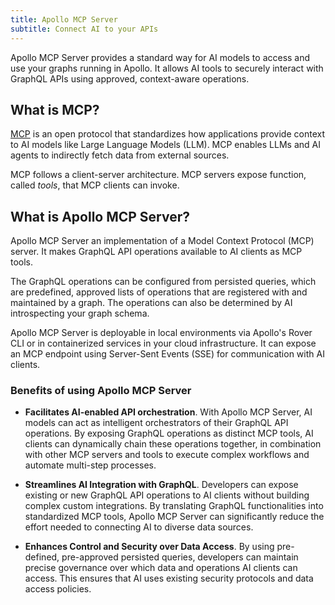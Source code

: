 ```yaml
---
title: Apollo MCP Server
subtitle: Connect AI to your APIs
---
```


<ExperimentalFeature />

Apollo MCP Server provides a standard way for AI models to access and use your graphs running in Apollo. It allows AI tools to securely interact with GraphQL APIs using approved, context-aware operations.

## What is MCP?

[MCP](https://modelcontextprotocol.io/introduction) is an open protocol that standardizes how applications provide context to AI models like Large Language Models (LLM). MCP enables LLMs and AI agents to indirectly fetch data from external sources.

MCP follows a client-server architecture. MCP servers expose function, called _tools_, that MCP clients can invoke.

## What is Apollo MCP Server? 

Apollo MCP Server an implementation of a Model Context Protocol (MCP) server. It makes GraphQL API operations available to AI clients as MCP tools. 

The GraphQL operations can be configured from persisted queries, which are predefined, approved lists of operations that are registered with and maintained by a graph. The operations can also be determined by AI introspecting your graph schema.

Apollo MCP Server is deployable in local environments via Apollo's Rover CLI or in containerized services in your cloud infrastructure. It can expose an MCP endpoint using Server-Sent Events (SSE) for communication with AI clients.

### Benefits of using Apollo MCP Server

- **Facilitates AI-enabled API orchestration**. With Apollo MCP Server, AI models can act as intelligent orchestrators of their GraphQL API operations. By exposing GraphQL operations as distinct MCP tools, AI clients can dynamically chain these operations together, in combination with other MCP servers and tools to execute complex workflows and automate multi-step processes. 

- **Streamlines AI Integration with GraphQL**. Developers can expose existing or new GraphQL API operations to AI clients without building complex custom integrations. By translating GraphQL functionalities into standardized MCP tools, Apollo MCP Server can significantly reduce the effort needed to connecting AI to diverse data sources.

- **Enhances Control and Security over Data Access**. By using pre-defined, pre-approved persisted queries, developers can maintain precise governance over which data and operations AI clients can access. This ensures that AI uses existing security protocols and data access policies.

